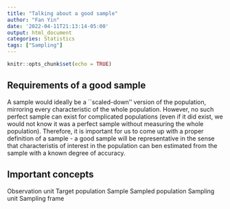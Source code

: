 ```yaml
---
title: "Talking about a good sample"
author: "Fan Yin"
date: '2022-04-11T21:13:14-05:00'
output: html_document
categories: Statistics
tags: ["Sampling"]
---
```


```r
knitr::opts_chunk$set(echo = TRUE)
```
<script src="https://cdnjs.cloudflare.com/ajax/libs/mathjax/2.7.5/MathJax.js?config=TeX-AMS_CHTML.js"></script>

## Requirements of a good sample
A \emph{perfect} sample would ideally be a ``scaled-down'' version of the population, mirroring every characteristic of the whole population. However, no such perfect sample can exist for complicated populations (even if it did exist, we would not know it was a perfect sample without measuring the whole population). Therefore, it is important for us to come up with a proper definition of a \emph{good} sample - a good sample will be representative in the sense that characteristis of interest in the population can ben estimated from the sample with a known degree of accuracy.  

## Important concepts

Observation unit
Target population
Sample
Sampled population
Sampling unit
Sampling frame